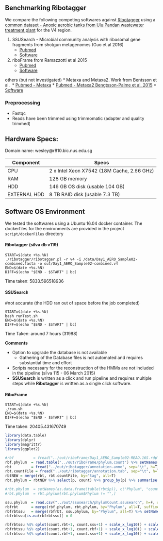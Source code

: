 ## Benchmarking Ribotagger

We compare the following competing softwares against [Ribotagger](github.com/xiechaos/ribotagger) using a [common dataset - Anoxic aerobic tanks from Ulu Pandan wastewater treatment plant ](/raid/home/wesley/github/compareRibo/data) for the V4 region.

1. SSUSearch - Microbial community analysis with ribosomal gene fragments from shotgun metagenomes (Guo et al 2016)
    * [Pubmed](http://www.ncbi.nlm.nih.gov/pubmed/26475107)
    * [Software](https://github.com/dib-lab/SSUsearch)
2. riboFrame from Ramazzotti et al 2015
    * [Pubmed](http://www.ncbi.nlm.nih.gov/pubmed/26635865)
    * [Software](https://github.com/matteoramazzotti/riboFrame)

others (but not investigated)
* Metaxa and Metaxa2. Work from Bentsson et al. 
    * [Pubmed - Metaxa](http://www.ncbi.nlm.nih.gov/pubmed/21674231)
    * [Pubmed - Metaxa2 Bengtsson-Palme et al. 2015](http://www.ncbi.nlm.nih.gov/pubmed/25732605)
    * [Software](http://microbiology.se/software/metaxa2/)


### Preprocessing

* Fastqc
* Reads have been trimmed using trimmomatic (adapter and quality trimmed)


## Hardware Specs:

Domain name: wesley@r810.bic.nus.edu.sg

| Component | Specs |
| --- | --- |
| CPU | 2 x Intel Xeon X7542 (18M Cache, 2.66 GHz)
| RAM | 128 GB memory |
| HDD | 146 GB OS disk (usable 104 GB) |
| EXTERNAL HDD |  8 TB RAID disk (usable 7.3 TB) |

## Software OS Environment

We tested the softwares using a Ubuntu 16.04 docker container.
The dockerfiles for the environments are provided in the project `script/dockerFiles` directory

#### Ribotagger (silva db v119)


```
START=$(date +%s.%N)
./ribotagger/ribotagger.pl -r v4 -i /data/Day1_AERO_Sample02-combined.fasta -o out/Day1_AERO_Sample02-combined.v4
END=$(date +%s.%N)
DIFF=$(echo "$END - $START" | bc)
```

Time taken: 5833.596518936

#### SSUSearch

#not accurate (the HDD ran out of space before the job completed)


```
START=$(date +%s.%N)
bash runTest.sh
END=$(date +%s.%N)
DIFF=$(echo "$END - $START" | bc)
```


Time Taken: around 7 hours (31988)

__Comments__

* Option to upgrade the database is not available
    * Gathering of the Database files is not automated and requires substantial time and effort
* Scripts necessary for the reconstruction of the HMMs are not included in the pipeline (silva 115 - 06 March 2015)
* __SSUSearch__ is written as a click and run pipeline and requires multiple steps while __Ribotagger__ is written as a single click software.

#### RiboFrame


```
START=$(date +%s.%N)
./run.sh
END=$(date +%s.%N)
DIFF=$(echo "$END - $START" | bc)
```

Time taken: 20405.431670749

```r
library(data.table)
library(dplyr)
library(magrittr)
library(ggplot2)

#rbf         = fread("../out/riboFrame/Day1_AERO_Sample02-READ.16S.rdp", h=F, sep="\t")
rbf.phylum  = read.table("../out/riboFrame/phylum.count") %>% setNames(c("Phylum", "count")) %>% arrange(count)
rbt         = fread("../out/ribotagger/annotation.anno", sep="\t", h=T)
rbt.countFile = fread("../out/ribotagger/annotation.tab", sep="\t", h=T) %>% setNames(c("tag", "count"))
rbtNEW = merge(rbt, rbt.countFile, by="tag", all=T)
rbt.phylum = rbtNEW %>% select(p, count) %>% group_by(p) %>% summarise(counts = sum(count)) %>% setNames(c("Phylum", "count"))

#rbt.phylum  = setNames(as.data.frame(table(rbt$p)), c("Phylum", "count")) %>% arrange(count)
#rbt.phylum  = rbt.phylum[rbt.phylum$Phylum != "",]

ssu.phylum  = read.csv("../out/ssusearch/phylumCount.ssusearch", h=F, sep="\t") %>% setNames(c("Phylum", "count"))
rbfrbt      = merge(rbf.phylum, rbt.phylum, by="Phylum", all=T, suffixes = c(".rbf", ".rbt")) %>% arrange(count.rbt)
rbfrbtssu   = merge(rbfrbt, ssu.phylum, by="Phylum", all=T) %>% setNames(c("Phylum", "count.rbf", "count.rbt", "count.ssu"))
rbfrbtssu[is.na(rbfrbtssu)] = 0

```

```r
rbfrbtssu %$% qplot(count.rbt+1, count.ssu+1) + scale_x_log10() + scale_y_log10() + xlab("Ribotagger") + ylab("SSUsearch")
rbfrbtssu %$% qplot(count.rbt+1, count.rbf+1) + scale_x_log10() + scale_y_log10() + xlab("Ribotagger") + ylab("RiboFrame")
rbfrbtssu %$% qplot(count.rbf+1, count.ssu+1) + scale_x_log10() + scale_y_log10() + xlab("RiboFrame") + ylab("SSUsearch")
```






